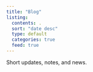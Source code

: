 ```yaml
---
title: "Blog"
listing:
  contents: .
  sort: "date desc"
  type: default
  categories: true
  feed: true
---
```


Short updates, notes, and news.
